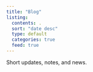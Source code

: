 ```yaml
---
title: "Blog"
listing:
  contents: .
  sort: "date desc"
  type: default
  categories: true
  feed: true
---
```


Short updates, notes, and news.
